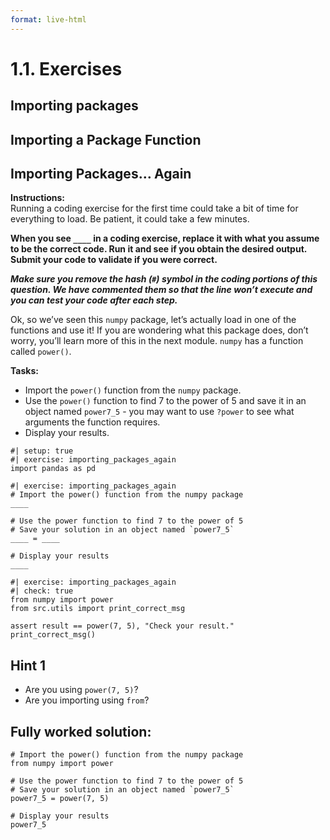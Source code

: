 ```yaml
---
format: live-html
---
```


<script src='../../src/quiz.js'></script>

# 1.1. Exercises

## Importing packages

<div id='mcq1'></div>
<script>
    generateQuiz(
        'mcq1',
        'Question 1',
        'How would you import a package named <code>numpy</code>?',
        {
        '<code>import numpy </code>': 'This is the basic way to import a Python package.',
        '<code>as np import numpy </code>': 'Unfortunately, this would not import <code>numpy</code>.',
        '<code>from numpy import numpy</code>': 'Are you sure you read the slides properly?',
        },
        '<code>import numpy </code>',
    );
</script>

<div id='mcq2'></div>
<script>
    generateQuiz(
        'mcq2',
        'Question 2',
        'How would you import <code>numpy</code> if you wanted to refer to it as <code>np</code>?',
        {
        '<code>as np import numpy </code>': 'This would actually result in an error!',
        '<code>Import numpy As np</code>': 'Be careful with capitals. In this case, when you use capitalization, neither <code>Import</code> nor <code>As</code> are Python keywords.',
        '<code>import numpy as np </code>': '',
        '<code>As np Import numpy </code>': 'This is not the correct way to import, and it uses capitalization on keywords which is incorrect.',
        },
        '<code>import numpy as np </code>',
    );
</script>

## Importing a Package Function

<div id='mcq3'></div>
<script>
    generateQuiz(
        'mcq3',
        'Question 1',
        'How would you import the square root function <code>sqrt</code> from the <code>numpy</code> package?',
        {
        '<code>import sqrt from numpy</code>': 'Maybe try ordering this differently?',
        '<code>from numpy import sqrt</code>': '',
        '<code>from sqrt import numpy</code>': 'We are importing only the <code>sqrt</code> function from the <code>numpy</code> package.',
        '<code>import numpy from sqrt</code>': '<code>sqrt</code> is a single function that we want to import from <code>numpy</code>.',
        },
        '<code>from numpy import sqrt</code>',
    );
</script>


## Importing Packages... Again

**Instructions:**    
Running a coding exercise for the first time could take a bit of time for everything to load. Be patient, it could take a few minutes. 

**When you see `____` in a coding exercise, replace it with what you assume to be the correct code.  Run it and see if you obtain the desired output.  Submit your code to validate if you were correct.**

_**Make sure you remove the hash (`#`) symbol in the coding portions of this question.  We have commented them so that the line won't execute and you can test your code after each step.**_

Ok, so we've seen this `numpy` package, let's actually load in one of the functions and use it! If you are wondering what this package does, don't worry, you'll learn more of this in the next module. `numpy` has a function called `power()`.

**Tasks:**

- Import the `power()` function from the `numpy` package. 
- Use the `power()` function to find  7 to the power of 5 and save it in an object named `power7_5` - you may want to use `?power` to see what arguments the function requires.
- Display your results.

```pyodide
#| setup: true
#| exercise: importing_packages_again
import pandas as pd
```

```pyodide
#| exercise: importing_packages_again
# Import the power() function from the numpy package
____

# Use the power function to find 7 to the power of 5
# Save your solution in an object named `power7_5`
____ = ____

# Display your results
____
```

```pyodide
#| exercise: importing_packages_again
#| check: true
from numpy import power
from src.utils import print_correct_msg

assert result == power(7, 5), "Check your result."
print_correct_msg()
```

:::: { .hint exercise="importing_packages_again"}
::: { .callout-note collapse="false"}

## Hint 1

- Are you using `power(7, 5)`? 
- Are you importing using `from`?

:::
::::

:::: { .solution exercise="importing_packages_again" }
::: { .callout-tip collapse="false"}

## Fully worked solution:

```pyodide
# Import the power() function from the numpy package
from numpy import power

# Use the power function to find 7 to the power of 5
# Save your solution in an object named `power7_5`
power7_5 = power(7, 5)

# Display your results
power7_5
```

:::
::::